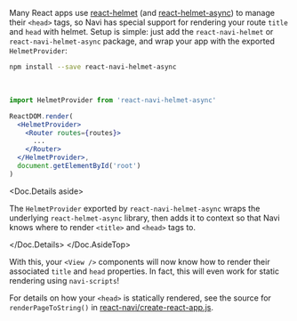 
Many React apps use [react-helmet](https://www.npmjs.com/package/react-helmet) (and [react-helmet-async](https://www.npmjs.com/package/react-helmet-async)) to manage their `<head>` tags, so Navi has special support for rendering your route `title` and `head` with helmet. Setup is simple: just add the `react-navi-helmet` or `react-navi-helmet-async` package, and wrap your app with the exported `HelmetProvider`:

```bash
npm install --save react-navi-helmet-async
```

<br />
<Doc.AsideTop>

```jsx
import HelmetProvider from 'react-navi-helmet-async'

ReactDOM.render(
  <HelmetProvider>
    <Router routes={routes}>
      ...
    </Router>
  </HelmetProvider>,
  document.getElementById('root')
)
```

<Doc.Details aside>

The `HelmetProvider` exported by `react-navi-helmet-async` wraps the underlying `react-helmet-async` library, then adds it to context so that Navi knows where to render `<title>` and `<head>` tags to.

</Doc.Details>
</Doc.AsideTop>

With this, your `<View />` components will now know how to render their associated `title` and `head` properties. In fact, this will even work for static rendering using `navi-scripts`!

For details on how your `<head>` is statically rendered, see the source for `renderPageToString()` in [react-navi/create-react-app.js](https://github.com/frontarm/navi/blob/8d11274c92d6492ccbe529ad17da980ffa61715d/packages/react-navi/create-react-app.js).